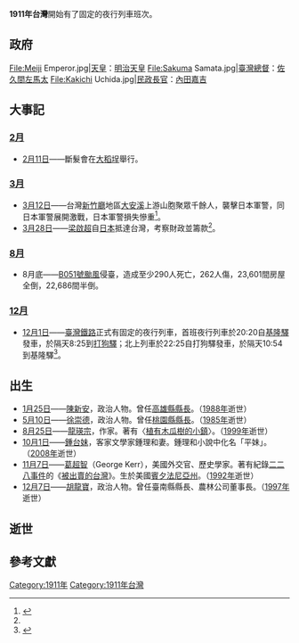 {{TaiwanYearTOC|1911}}
{{C21YearInTopic|1911年}}
'''1911年台灣'''開始有了固定的夜行列車班次。

==政府==
<gallery>
File:Meiji Emperor.jpg|[[天皇|天皇]]：[[明治天皇|明治天皇]]
File:Sakuma Samata.jpg|[[臺灣總督|臺灣總督]]：[[佐久間左馬太|佐久間左馬太]]
File:Kakichi Uchida.jpg|[[總務長官|民政長官]]：[[內田嘉吉|內田嘉吉]]
</gallery>

==大事記==
===[[2月|2月]]===
* [[2月11日|2月11日]]——斷髮會在[[大稻埕|大稻埕]]舉行。{{r|臺|page=249}}
===[[3月|3月]]===
* [[3月12日|3月12日]]——台灣[[新竹廳|新竹廳]]地區[[大安溪|大安溪]]上游山胞聚眾千餘人，襲擊日本軍警，同日本軍警展開激戰，日本軍警損失慘重<ref name=民>{{cite book |editors=[[李新_(1918年)|李新]]總主編，中國社會科學院近代史研究所[[中華民國史|中華民國史]]研究室，韓信夫、姜克夫主編 |title=《中華民國史大事記》 |location=北京 |publisher=[[中華書局|中華書局]] |year=2011 |isbn=9787101079982 }}</ref>{{rp|223}}。
* [[3月28日|3月28日]]——[[梁啟超|梁啟超]]自[[日本|日本]]抵達台灣，考察財政並籌款<ref name=民/>{{rp|225}}。
===[[8月|8月]]===
* 8月底——[[1911年台灣南部颱風|B051號颱風]]侵臺，造成至少290人死亡，262人傷，23,601間房屋全倒，22,686間半倒。
===[[12月|12月]]===
*[[12月1日|12月1日]]——[[臺灣鐵路|臺灣鐵路]]正式有固定的夜行列車，首班夜行列車於20:20自[[基隆車站|基隆驛]]發車，於隔天8:25到[[高雄港車站|打狗驛]]；北上列車於22:25自打狗驛發車，於隔天10:54到基隆驛<ref name=王>{{Cite journal |author=王御風 |title=〈百年前的夜行列車及打狗驛前的景色〉|journal=《高雄文獻》2011年6月 |volume=1 |issue=1 |publisher=高雄市立歷史博物館 |location=高雄 |pages=176-178 }}</ref>。

==出生==
*[[1月25日|1月25日]]——[[陳新安|陳新安]]，政治人物。曾任[[高雄縣|高雄縣]][[高雄縣縣長|縣長]]。（[[1988年臺灣|1988年]]逝世）
*[[5月10日|5月10日]]——[[徐崇德|徐崇德]]，政治人物。曾任[[桃園縣|桃園縣]][[桃園縣縣長|縣長]]。（[[1985年臺灣|1985年]]逝世）
*[[8月25日|8月25日]]——[[龍瑛宗|龍瑛宗]]，作家。著有〈[[植有木瓜樹的小鎮|植有木瓜樹的小鎮]]〉。（[[1999年臺灣|1999年]]逝世）
*[[10月1日|10月1日]]——[[鍾台妹|鍾台妹]]，客家文學家鍾理和妻。鍾理和小說中化名「平妹」。（[[2008年臺灣|2008年]]逝世）
*[[11月7日|11月7日]]——[[葛超智|葛超智]]（George Kerr），美國外交官、歷史學家。著有紀錄[[二二八事件|二二八事件]]的《[[被出賣的台灣|被出賣的台灣]]》。生於美國[[賓夕法尼亞州|賓夕法尼亞州]]。（[[1992年臺灣|1992年]]逝世）
*[[12月7日|12月7日]]——[[胡龍寶|胡龍寶]]，政治人物。曾任臺南縣縣長、農林公司董事長。（[[1997年臺灣|1997年]]逝世）

==逝世==

==參考文獻==
{{reflist|2|refs=
<ref name="臺">{{cite book |author=[[王育德|王育德]]著，黃國彥譯 |title=《臺灣──苦悶的歷史》 |publisher=草根出版  |isbn= |date=1999年10月初版二刷}}</ref>
}}

{{各年台灣}}
[[Category:1911年|Category:1911年]]
[[Category:1911年台灣|Category:1911年台灣]]